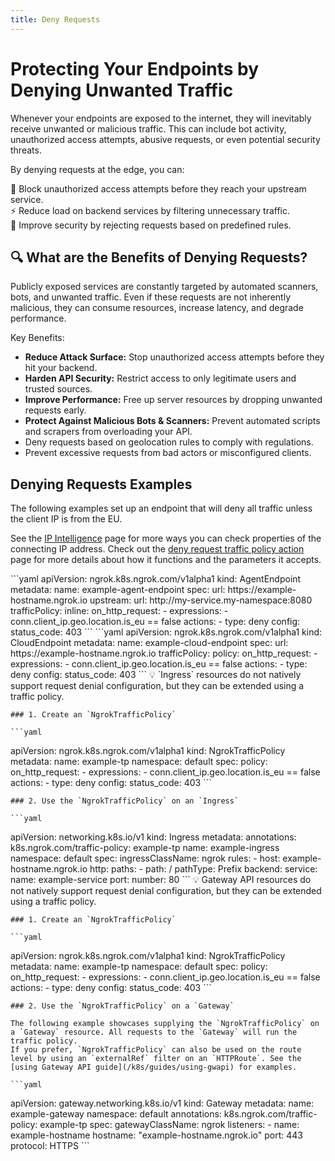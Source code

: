 ```yaml
---
title: Deny Requests
---
```



# Protecting Your Endpoints by Denying Unwanted Traffic

Whenever your endpoints are exposed to the internet, they will inevitably receive unwanted or malicious traffic. This can include bot activity, unauthorized access attempts, abusive requests, or even potential security threats.

By denying requests at the edge, you can:

🚫 Block unauthorized access attempts before they reach your upstream service. <br />
⚡ Reduce load on backend services by filtering unnecessary traffic. <br />
🔐 Improve security by rejecting requests based on predefined rules. <br />


## 🔍 What are the Benefits of Denying Requests?

Publicly exposed services are constantly targeted by automated scanners, bots, and unwanted traffic.
Even if these requests are not inherently malicious, they can consume resources, increase latency, and degrade performance.

Key Benefits:

- **Reduce Attack Surface:** Stop unauthorized access attempts before they hit your backend.
- **Harden API Security:** Restrict access to only legitimate users and trusted sources.
- **Improve Performance:** Free up server resources by dropping unwanted requests early.
- **Protect Against Malicious Bots & Scanners:** Prevent automated scripts and scrapers from overloading your API.
- Deny requests based on geolocation rules to comply with regulations.
- Prevent excessive requests from bad actors or misconfigured clients.

## Denying Requests Examples

The following examples set up an endpoint that will deny all traffic unless the client IP is from the EU.

See the [IP Intelligence](/traffic-policy/variables/ip-intel) page for more ways you can check properties of the connecting IP address.
Check out the [deny request traffic policy action](/traffic-policy/actions/deny/) page for more details about how it functions and the parameters it accepts.

<Tabs groupId="kind" queryString="kind">
	<TabItem value="agent-endpoint" label="AgentEndpoint" default>
	```yaml
  apiVersion: ngrok.k8s.ngrok.com/v1alpha1
  kind: AgentEndpoint
  metadata:
    name: example-agent-endpoint
  spec:
    url: https://example-hostname.ngrok.io
    upstream:
      url: http://my-service.my-namespace:8080
    trafficPolicy:
      inline:
        on_http_request:
          - expressions:
              - conn.client_ip.geo.location.is_eu == false
            actions:
              - type: deny
                config:
                  status_code: 403
	```
	</TabItem>
	<TabItem value="cloud-endpoint" label="CloudEndpoint">
	```yaml
  apiVersion: ngrok.k8s.ngrok.com/v1alpha1
  kind: CloudEndpoint
  metadata:
    name: example-cloud-endpoint
  spec:
    url: https://example-hostname.ngrok.io
    trafficPolicy:
      policy:
        on_http_request:
          - expressions:
              - conn.client_ip.geo.location.is_eu == false
            actions:
              - type: deny
                config:
                  status_code: 403
	```
	</TabItem>
	<TabItem value="ingress" label="Ingress">
	💡 `Ingress` resources do not natively support request denial configuration, but they can be extended using a traffic policy.

	### 1. Create an `NgrokTrafficPolicy`

	```yaml
  apiVersion: ngrok.k8s.ngrok.com/v1alpha1
  kind: NgrokTrafficPolicy
  metadata:
    name: example-tp
    namespace: default
  spec:
    policy:
      on_http_request:
        - expressions:
            - conn.client_ip.geo.location.is_eu == false
          actions:
            - type: deny
              config:
                status_code: 403
	```

	### 2. Use the `NgrokTrafficPolicy` on an `Ingress`

	```yaml
  apiVersion: networking.k8s.io/v1
  kind: Ingress
  metadata:
    annotations:
      k8s.ngrok.com/traffic-policy: example-tp
    name: example-ingress
    namespace: default
  spec:
    ingressClassName: ngrok
    rules:
      - host: example-hostname.ngrok.io
        http:
          paths:
            - path: /
              pathType: Prefix
              backend:
                service:
                  name: example-service
                  port:
                    number: 80
	```
	</TabItem>
	<TabItem value="gateway-api" label="Gateway API">
	💡 Gateway API resources do not natively support request denial configuration, but they can be extended using a traffic policy.

	### 1. Create an `NgrokTrafficPolicy`

	```yaml
  apiVersion: ngrok.k8s.ngrok.com/v1alpha1
  kind: NgrokTrafficPolicy
  metadata:
    name: example-tp
    namespace: default
  spec:
    policy:
      on_http_request:
        - expressions:
            - conn.client_ip.geo.location.is_eu == false
          actions:
            - type: deny
              config:
                status_code: 403
	```

	### 2. Use the `NgrokTrafficPolicy` on a `Gateway`

	The following example showcases supplying the `NgrokTrafficPolicy` on a `Gateway` resource. All requests to the `Gateway` will run the traffic policy.
	If you prefer, `NgrokTrafficPolicy` can also be used on the route level by using an `externalRef` filter on an `HTTPRoute`. See the [using Gateway API guide](/k8s/guides/using-gwapi) for examples.

	```yaml
  apiVersion: gateway.networking.k8s.io/v1
  kind: Gateway
  metadata:
    name: example-gateway
    namespace: default
    annotations:
      k8s.ngrok.com/traffic-policy: example-tp
  spec:
    gatewayClassName: ngrok
    listeners:
      - name: example-hostname
        hostname: "example-hostname.ngrok.io"
        port: 443
        protocol: HTTPS
	```
	</TabItem>
</Tabs>
